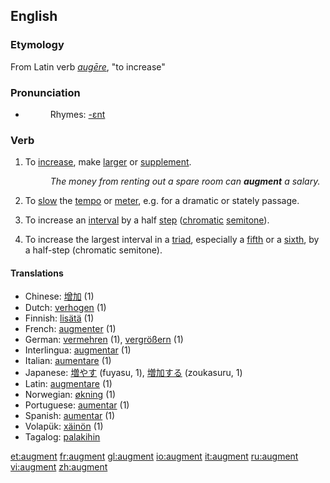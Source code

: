==English==

===Etymology===
From Latin verb ''[[augēre]]'', "to increase"

===Pronunciation===
*{{audio|en-us-augment.ogg|Audio (US)}}
*:Rhymes: [[Rhymes:English:-ɛnt|-ɛnt]]

===Verb===
{{en-verb}}

# To [[increase]], make [[large]]r or [[supplement]].
#:''The money from renting out a spare room can '''augment''' a salary.''
# {{music}} To [[slow]] the [[tempo]] or [[meter]], e.g. for a dramatic or stately passage.
# {{music}} To increase an [[interval]] by a half [[step]] ([[chromatic]] [[semitone]]).
# {{music}} To increase the largest interval in a [[triad]], especially a [[fifth]] or a [[sixth]], by a half-step (chromatic semitone).

====Translations====
*Chinese: [[增加]] (1)
*Dutch: [[verhogen]] (1)
*Finnish: [[lisätä]] (1)
*French: [[augmenter]] (1)
*German: [[vermehren]] (1), [[vergrößern]] (1)
*Interlingua: [[augmentar]] (1) 
*Italian: [[aumentare]] (1)
*Japanese: [[増やす]] (fuyasu, 1), [[増加する]] (zoukasuru, 1)
*Latin: [[augmentare]] (1)
*Norwegian: [[økning]] (1)
*Portuguese: [[aumentar]] (1)
*Spanish: [[aumentar]] (1)
*Volapük: [[xäinön]] (1)
*Tagalog: [[palakihin]]

[[et:augment]]
[[fr:augment]]
[[gl:augment]]
[[io:augment]]
[[it:augment]]
[[ru:augment]]
[[vi:augment]]
[[zh:augment]]